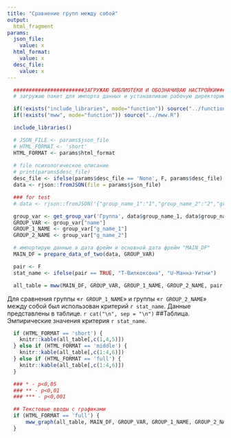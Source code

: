 ```yaml
---
title: "Сравнение групп между собой"
output:
  html_fragment
params:
  json_file:
    value: x
  html_format:
    value: x
  desc_file:
    value: x
---
```


```r
  #######################ЗАГРУЖАЮ БИБЛИОТЕКИ И ОБОЗНАЧИВАЮ НАСТРОЙКИ#######################
  # загружаю пакет для импорта данных и устанавливаю рабочую директорию

  if(!exists("include_libraries", mode="function")) source("../functions.R")
  if(!exists("mww", mode="function")) source("../mww.R")

  include_libraries()

  # JSON_FILE <- params$json_file
  # HTML_FORMAT <- 'short'
  HTML_FORMAT <- params$html_format
  
  # file психологическое описание
  # print(params$desc_file)
  desc_file <- ifelse(params$desc_file == 'None', F, params$desc_file)
  data <- rjson::fromJSON(file = params$json_file)

  ### for test 
  # data <- rjson::fromJSON('{"group_name_1":"1","group_name_2":"2","group_count_1":"1","group_count_2":"2","group_data_1":{"шкала":{"1":1},"Шкала 2":{"1":1},"Шкала 3":{"1":1}},"group_data_2":{"шкала":{"1":1,"2":1},"Шкала 2":{"1":1,"2":1},"Шкала 3":{"1":1,"2":1}}}')

  group_var <- get_group_var('Группа', data$group_name_1, data$group_name_2)
  GROUP_VAR <- group_var["name"]
  GROUP_1_NAME <- group_var["g_name_1"]
  GROUP_2_NAME <- group_var["g_name_2"]

  # импортирую данные в дата фрейм и основной дата фрейм "MAIN_DF"
  MAIN_DF = prepare_data_of_two(data, GROUP_VAR)

  pair <- F
  stat_name <- ifelse(pair == TRUE, "Т-Вилкоксона", "U-Манна-Уитни")

  all_table = mww(MAIN_DF, GROUP_VAR, GROUP_1_NAME, GROUP_2_NAME, pair, desc_file)

```

Для сравнения группы «`r GROUP_1_NAME`» и группы «`r GROUP_2_NAME`» между собой был использован критерий `r stat_name`. Данные представлены в таблице.
`r cat("\n", sep = "\n")`
##Таблица. Эмпирические значения критерия `r stat_name`.

```r

  if (HTML_FORMAT == 'short') {
    knitr::kable(all_table[,c(1,4,5)])
  } else if (HTML_FORMAT == 'middle') {
    knitr::kable(all_table[,c(1:4,6)])
  } else if (HTML_FORMAT == 'full') {
    knitr::kable(all_table[,c(1:4,6)])
  }
```

```r
  ### * - p<0,05
  ### ** - p<0,01
  ### *** - p<0,001

  ## Текстовые вводы с графиками
  if (HTML_FORMAT == 'full') {
	  mww_graph(all_table, MAIN_DF, GROUP_VAR, GROUP_1_NAME, GROUP_2_NAME)
  }
```
